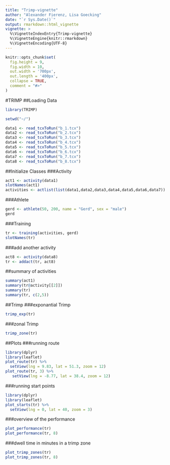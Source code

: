 ---
title: "Trimp-vignette"
author: "Alexander Fierenz, Lisa Goecking"
date: "`r Sys.Date()`"
output: rmarkdown::html_vignette
vignette: >
  %\VignetteIndexEntry{Trimp-vignette}
  %\VignetteEngine{knitr::rmarkdown}
  %\VignetteEncoding{UTF-8}
---

```{r, include = FALSE}
knitr::opts_chunk$set(
  fig.height = 9,
  fig.width = 10,
  out.width = '700px',
  out.length = '400px',
  collapse = TRUE,
  comment = "#>"
)
```

#TRIMP
##Loading Data
```{r setup}
library(TRIMP)
```

```{r warning = FALSE}
setwd("~/")

data1 <- read_tcxToRun("b_1.tcx")
data2 <- read_tcxToRun("b_2.tcx")
data3 <- read_tcxToRun("b_3.tcx")
data4 <- read_tcxToRun("b_4.tcx")
data5 <- read_tcxToRun("b_5.tcx")
data6 <- read_tcxToRun("b_6.tcx")
data7 <- read_tcxToRun("b_7.tcx")
data8 <- read_tcxToRun("b_8.tcx")
```

##Initialize Classes
###Activity
```{r warning = FALSE}
act1 <- activity(data1)
slotNames(act1)
activities <- actlist(list(data1,data2,data3,data4,data5,data6,data7))
```
###Athlete
```{r}
gerd <- athlete(50, 200, name = "Gerd", sex = "male")
gerd
```

###Training
```{r}
tr <- training(activities, gerd)
slotNames(tr)
```

###add another activity
```{r}
act8 <- activity(data8)
tr <- addact(tr, act8)
```

##summary of activities
```{r}
summary(act1)
summary(tr@activity[[2]])
summary(tr)
summary(tr, c(2,5))
```

##Trimp
###exponantial Trimp
```{r}
trimp_exp(tr)
```

###zonal Trimp
```{r}
trimp_zone(tr)
```

##Plots
###running route
```{r}
library(dplyr)
library(leaflet)
plot_route(tr) %>%
  setView(lng = 9.83, lat = 51.3, zoom = 12)
plot_route(tr, 3) %>%
   setView(lng = -8.77, lat = 38.4, zoom = 12)

```

###running start points
```{r}
library(dplyr)
library(leaflet)
plot_starts(tr) %>%
  setView(lng = 0, lat = 40, zoom = 3)
```

###overview of the performance
```{r}
plot_performance(tr)
plot_performance(tr, 8)
```

###dwell time in minutes in a trimp zone
```{r}
plot_trimp_zones(tr)
plot_trimp_zones(tr, 8)
```
